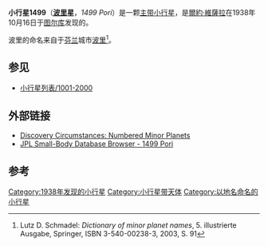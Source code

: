 {{Infobox planet
| width = 25em
| bgcolour = #FFFFC0 
| name = Pori
| discovery = yes
| discovery_ref =
| discoverer = [[爾約·維薩拉|爾約·維薩拉]]
| discovery_site = [[图尔库|图尔库]]
| discovered = 1938年10月16日
| designations = yes
| mp_name = 1499
| alt_names =  1938 UF ; 1951 RU1 <br/> 1959 NA 
| named_after = [[波里|波里]]
| mp_category = 
| epoch = [[Julian_day|JD]] 2455800.5 (2011-Aug-27.0)
| eccentricity = 0.1842116
| semimajor  = 2.6707358 AU
| perihelion   = 2.1787553 AU
| inclination = 12.20408°
| asc_node = 239.85257°
| arg_peri = 73.74264°
| mean_anomaly = 305.04384[[角度|°]]
| period = 1594.2074296 [[day|d]] (  4.36 [[Julian_year_(astronomy)|a]])
| aphelion = 3.1627163 [[天文单位|AU]]

| orbit_ref = <ref>[http://ssd.jpl.nasa.gov/sbdb.cgi?sstr=1499 JPL Small-Body Database Browser - 1499 Pori]</ref>
| avg_speed =
| satellites =
| physical_characteristics = yes
| dimensions =
| mass =
| density =
| surface_grav =
| escape_velocity =
| sidereal_day =
| axial_tilt =
| pole_ecliptic_lat =
| pole_ecliptic_lon =
| albedo =
| rotation=3.36 h
| temperatures=
| temp_name1 =
| mean_temp_1 =
| max_temp_1 =
| temp_name2 =
| max_temp_2 =
| spectral_type =
| abs_magnitude = 11.2
}}
'''小行星1499'''（'''[[波里|波里]]星'''，''1499 Pori''）是一颗[[小行星带|主带小行星]]，是[[爾約·維薩拉|爾約·維薩拉]]在1938年10月16日于[[图尔库|图尔库]]发现的。

波里的命名来自于[[芬兰|芬兰]]城市[[波里|波里]]<ref name="Schmadel2003">Lutz D. Schmadel: ''Dictionary of minor planet names'', 5. illustrierte Ausgabe, Springer, ISBN 3-540-00238-3, 2003, S. 91</ref>。

==参见==
* [[小行星列表/1001-2000|小行星列表/1001-2000]]

== 外部链接 ==
* [http://cfa-www.harvard.edu/iau/lists/NumberedMPs.txt Discovery Circumstances: Numbered Minor Planets] {{Wayback|url=http://cfa-www.harvard.edu/iau/lists/NumberedMPs.txt |date=20080517010638 }}
* [http://ssd.jpl.nasa.gov/sbdb.cgi?sstr=1499 JPL Small-Body Database Browser - 1499 Pori] {{Wayback|url=http://ssd.jpl.nasa.gov/sbdb.cgi?sstr=1499 |date=20201119012813 }}

== 参考 ==
{{Reflist}}
{{Minor Planet Number|[[小行星1498|1498 Lahti]]|[[小行星1500|1500 Jyväskylä]]}}

[[Category:1938年发现的小行星|Category:1938年发现的小行星]]
[[Category:小行星带天体|Category:小行星带天体]]
[[Category:以地名命名的小行星|Category:以地名命名的小行星]]

{{Beltasteroid-stub}}